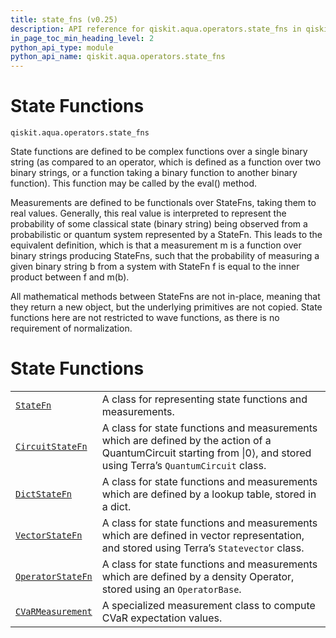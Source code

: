 ```yaml
---
title: state_fns (v0.25)
description: API reference for qiskit.aqua.operators.state_fns in qiskit v0.25
in_page_toc_min_heading_level: 2
python_api_type: module
python_api_name: qiskit.aqua.operators.state_fns
---
```


<span id="module-qiskit.aqua.operators.state_fns" />

<span id="qiskit-aqua-operators-state-fns" />

<span id="state-functions-qiskit-aqua-operators-state-fns" />

# State Functions

`qiskit.aqua.operators.state_fns`

State functions are defined to be complex functions over a single binary string (as compared to an operator, which is defined as a function over two binary strings, or a function taking a binary function to another binary function). This function may be called by the eval() method.

Measurements are defined to be functionals over StateFns, taking them to real values. Generally, this real value is interpreted to represent the probability of some classical state (binary string) being observed from a probabilistic or quantum system represented by a StateFn. This leads to the equivalent definition, which is that a measurement m is a function over binary strings producing StateFns, such that the probability of measuring a given binary string b from a system with StateFn f is equal to the inner product between f and m(b).

<Admonition title="Note" type="note">
  All mathematical methods between StateFns are not in-place, meaning that they return a new object, but the underlying primitives are not copied.
</Admonition>

<Admonition title="Note" type="note">
  State functions here are not restricted to wave functions, as there is no requirement of normalization.
</Admonition>

# State Functions

|                                                                                                                        |                                                                                                                                                                       |
| ---------------------------------------------------------------------------------------------------------------------- | --------------------------------------------------------------------------------------------------------------------------------------------------------------------- |
| [`StateFn`](qiskit.aqua.operators.state_fns.StateFn "qiskit.aqua.operators.state_fns.StateFn")                         | A class for representing state functions and measurements.                                                                                                            |
| [`CircuitStateFn`](qiskit.aqua.operators.state_fns.CircuitStateFn "qiskit.aqua.operators.state_fns.CircuitStateFn")    | A class for state functions and measurements which are defined by the action of a QuantumCircuit starting from \|0⟩, and stored using Terra’s `QuantumCircuit` class. |
| [`DictStateFn`](qiskit.aqua.operators.state_fns.DictStateFn "qiskit.aqua.operators.state_fns.DictStateFn")             | A class for state functions and measurements which are defined by a lookup table, stored in a dict.                                                                   |
| [`VectorStateFn`](qiskit.aqua.operators.state_fns.VectorStateFn "qiskit.aqua.operators.state_fns.VectorStateFn")       | A class for state functions and measurements which are defined in vector representation, and stored using Terra’s `Statevector` class.                                |
| [`OperatorStateFn`](qiskit.aqua.operators.state_fns.OperatorStateFn "qiskit.aqua.operators.state_fns.OperatorStateFn") | A class for state functions and measurements which are defined by a density Operator, stored using an `OperatorBase`.                                                 |
| [`CVaRMeasurement`](qiskit.aqua.operators.state_fns.CVaRMeasurement "qiskit.aqua.operators.state_fns.CVaRMeasurement") | A specialized measurement class to compute CVaR expectation values.                                                                                                   |

